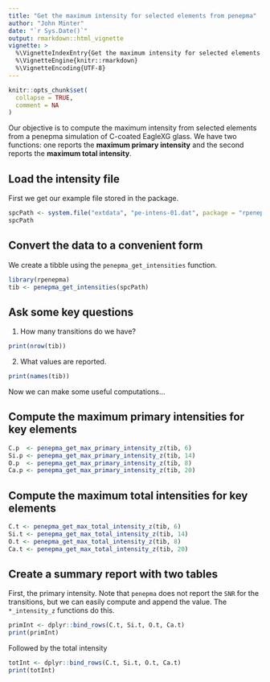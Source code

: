 ```yaml
---
title: "Get the maximum intensity for selected elements from penepma"
author: "John Minter"
date: "`r Sys.Date()`"
output: rmarkdown::html_vignette
vignette: >
  %\VignetteIndexEntry{Get the maximum intensity for selected elements from penepma}
  %\VignetteEngine{knitr::rmarkdown}
  %\VignetteEncoding{UTF-8}
---
```


```r
knitr::opts_chunk$set(
  collapse = TRUE,
  comment = NA
)
```

Our objective is to compute the maximum intensity from selected elements
from a penepma simulation of C-coated EagleXG glass. We have two
functions: one reports the **maximum primary intensity** and the 
second reports the **maximum total intensity**.

## Load the intensity file

First we get our example file stored in the package.

```r
spcPath <- system.file("extdata", "pe-intens-01.dat", package = "rpenepma")
spcPath
```

## Convert the data to a convenient form 

We create a tibble using the `penepma_get_intensities` function.


```r
library(rpenepma)
tib <- penepma_get_intensities(spcPath)
```

## Ask some key questions

1. How many transitions do we have? 

```r
print(nrow(tib))
```

2. What values are reported.

```r
print(names(tib))
```

Now we can make some useful computations...

## Compute the maximum primary intensities for key elements


```r
C.p  <- penepma_get_max_primary_intensity_z(tib, 6)
Si.p <- penepma_get_max_primary_intensity_z(tib, 14)
O.p  <- penepma_get_max_primary_intensity_z(tib, 8)
Ca.p <- penepma_get_max_primary_intensity_z(tib, 20)
```

## Compute the maximum total intensities for key elements

```r
C.t <- penepma_get_max_total_intensity_z(tib, 6)
Si.t <- penepma_get_max_total_intensity_z(tib, 14)
O.t <- penepma_get_max_total_intensity_z(tib, 8)
Ca.t <- penepma_get_max_total_intensity_z(tib, 20)
```

## Create a summary report with two tables

First, the primary intensity. Note that `penepma` does not report
the `SNR` for the transitions, but we can easily compute and append
the value. The `*_intensity_z` functions do this.

```r
primInt <- dplyr::bind_rows(C.t, Si.t, O.t, Ca.t)
print(primInt)
```

Followed by the total intensity

```r
totInt <- dplyr::bind_rows(C.t, Si.t, O.t, Ca.t)
print(totInt)
```
